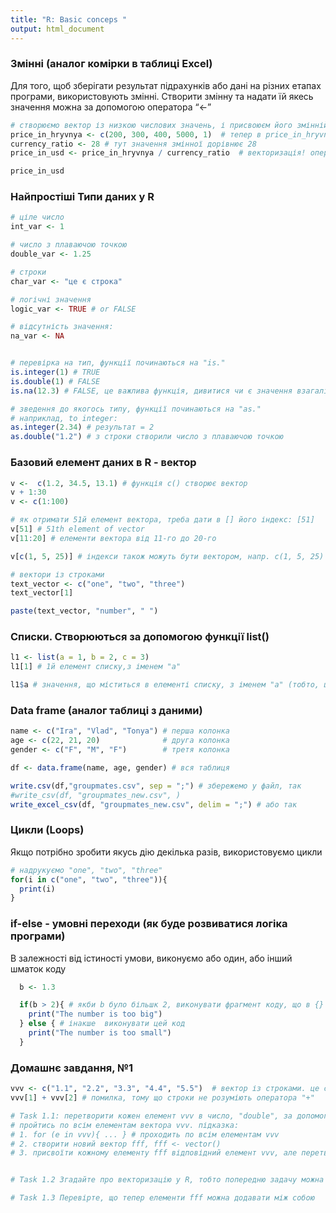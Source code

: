 ```yaml
---
title: "R: Basic conceps "
output: html_document
---
```



### Змінні (аналог комірки в таблиці Excel)
Для того, щоб зберігати результат підрахунків або дані на різних етапах програми, використовують змінні. Створити змінну та надати їй якесь значення можна за допомогою
оператора "<-"



```r
# створюємо вектор із низкою числових значень, і присвоюєм його змінній 
price_in_hryvnya <- c(200, 300, 400, 5000, 1)  # тепер в price_in_hryvnya міститься 5 чисел
currency_ratio <- 28 # тут значення змінної дорівнює 28
price_in_usd <- price_in_hryvnya / currency_ratio  # векторизація! оператор поділити ("/") застосовується одразу до всіх елементів вектору!

price_in_usd
```

### Найпростіші Типи даних у R

```r
# ціле число
int_var <- 1

# число з плаваючою точкою
double_var <- 1.25

# строки
char_var <- "це є строка"

# логічні значення
logic_var <- TRUE # or FALSE

# відсутність значення:
na_var <- NA


# перевірка на тип, функції починаються на "is."
is.integer(1) # TRUE
is.double(1) # FALSE
is.na(12.3) # FALSE, це важлива функція, дивитися чи є значення взагалі

# зведення до якогось типу, функції починаються на "as."
# наприклад, to integer:
as.integer(2.34) # результат = 2
as.double("1.2") # з строки створили число з плаваючою точкою

```



### Базовий елемент даних в R - вектор

```r
v <-  c(1.2, 34.5, 13.1) # функція c() створює вектор
v + 1:30
v <- c(1:100)

# як отримати 51й елемент вектора, треба дати в [] його індекс: [51]
v[51] # 51th element of vector
v[11:20] # елементи вектора від 11-го до 20-го 

v[c(1, 5, 25)] # індекси також можуть бути вектором, напр. c(1, 5, 25) 

# вектори із строками
text_vector <- c("one", "two", "three")
text_vector[1]

paste(text_vector, "number", " ")

```



### Списки. Створюються за допомогою функції list()

```r
l1 <- list(a = 1, b = 2, c = 3)
l1[1] # 1й елемент списку,з іменем "a"

l1$a # значення, що міститься в елементі списку, з іменем "a" (тобто, це 1)
```


### Data frame (аналог таблиці з даними)



```r
name <- c("Ira", "Vlad", "Tonya") # перша колонка
age <- c(22, 21, 20)              # друга колонка
gender <- c("F", "M", "F")        # третя колонка

df <- data.frame(name, age, gender) # вся таблиця

write.csv(df,"groupmates.csv", sep = ";") # збережемо у файл, так
#write_csv(df, "groupmates_new.csv", )
write_excel_csv(df, "groupmates_new.csv", delim = ";") # або так

```


### Цикли (Loops)
Якщо потрібно зробити якусь дію декілька разів, використовуємо цикли

```r

# надрукуємо "one", "two", "three"
for(i in c("one", "two", "three")){
  print(i)
}

```

### if-else  - умовні переходи (як буде розвиватися логіка програми)
В залежності від істиності умови, виконуємо або один, або інший шматок коду

```r

  b <- 1.3

  if(b > 2){ # якби b було більшк 2, виконувати фрагмент коду, що в {}
    print("The number is too big")
  } else { # інакше  виконувати цей код 
    print("The number is too small")
  }

```


### Домашнє завдання,  №1

```r
vvv <- c("1.1", "2.2", "3.3", "4.4", "5.5")  # вектор із строками. це строки а не числа, тому що в лапках!
vvv[1] + vvv[2] # помилка, тому що строки не розуміють оператора "+"

# Task 1.1: перетворити кожен елемент vvv в число, "double", за допомогою цикла for
# пройтись по всім елементам вектора vvv. підказка:
# 1. for (e in vvv){ ... } # проходить по всім елементам vvv
# 2. створити новий вектор fff, fff <- vector()
# 3. присвоїти кожному елементу fff відповідний елемент vvv, але перетворений з строки на число (функція для цього є вище в тексті), в тілі цикла це можна зробити за допомогою функції append()


# Task 1.2 Згадайте про векторизацію у R, тобто попередню задачу можна зробити в одну строку

# Task 1.3 Перевірте, що тепер елементи fff можна додавати між собою
```





